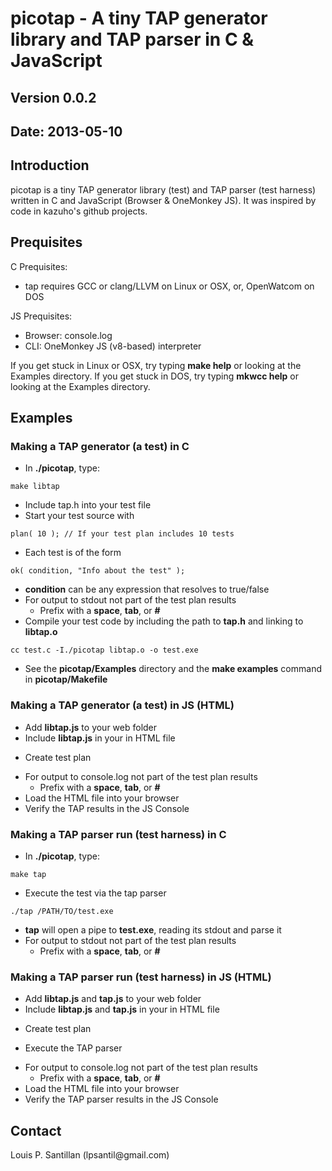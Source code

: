 = picotap - A tiny TAP generator library and TAP parser in C & JavaScript =

== Version 0.0.2 ==

== Date: 2013-05-10 ==

== Introduction ==
picotap is a tiny TAP generator library (test) and TAP parser (test harness) written in C and JavaScript (Browser & OneMonkey JS).  It was inspired by code in kazuho's github projects.

== Prequisites ==
C Prequisites:
* tap requires GCC or clang/LLVM on Linux or OSX, or, OpenWatcom on DOS

JS Prequisites:
* Browser: console.log
* CLI: OneMonkey JS (v8-based) interpreter

If you get stuck in Linux or OSX, try typing '''make help''' or looking at the Examples directory.
If you get stuck in DOS, try typing '''mkwcc help''' or looking at the Examples directory.

== Examples ==
=== Making a TAP generator (a test) in C ===
* In '''./picotap''', type:
 make libtap
* Include tap.h into your test file
* Start your test source with
 plan( 10 ); // If your test plan includes 10 tests
* Each test is of the form
 ok( condition, "Info about the test" );
* '''condition''' can be any expression that resolves to true/false
* For output to stdout not part of the test plan results
** Prefix with a '''space''', '''tab''', or '''#'''
* Compile your test code by including the path to '''tap.h''' and linking to '''libtap.o'''
 cc test.c -I./picotap libtap.o -o test.exe
* See the '''picotap/Examples''' directory and the '''make examples''' command in '''picotap/Makefile'''

=== Making a TAP generator (a test) in JS (HTML) ===
* Add '''libtap.js''' to your web folder
* Include '''libtap.js''' in your in HTML file
 <script src="libtap.js"></script>
* Create test plan
 <script>
 tap.plan( 2 );
 tap.ok( true, "True is always true" );
 tap.ok( !false, "Not False is true too" );
 tap.done();
 </script>
* For output to console.log not part of the test plan results
** Prefix with a '''space''', '''tab''', or '''#'''
* Load the HTML file into your browser
* Verify the TAP results in the JS Console

=== Making a TAP parser run (test harness) in C ===
* In '''./picotap''', type:
 make tap
* Execute the test via the tap parser
 ./tap /PATH/TO/test.exe
* '''tap''' will open a pipe to '''test.exe''', reading its stdout and parse it
* For output to stdout not part of the test plan results
** Prefix with a '''space''', '''tab''', or '''#'''

=== Making a TAP parser run (test harness) in JS (HTML) ===
* Add '''libtap.js''' and '''tap.js''' to your web folder
* Include '''libtap.js''' and '''tap.js''' in your in HTML file
 <script src="libtap.js"></script>
 <script src="tap.js"></script>
* Create test plan
 <script>
 tap.plan( 2 );
 tap.ok( true, "True is always true" );
 tap.ok( !false, "Not False is true too" );
 tap.done();
 </script>
* Execute the TAP parser
 <script>
 main( [ "tap.js", tap.doc ] );
 </script>	
* For output to console.log not part of the test plan results
** Prefix with a '''space''', '''tab''', or '''#'''
* Load the HTML file into your browser
* Verify the TAP parser results in the JS Console

== Contact ==
Louis P. Santillan (lpsantil@gmail.com)
